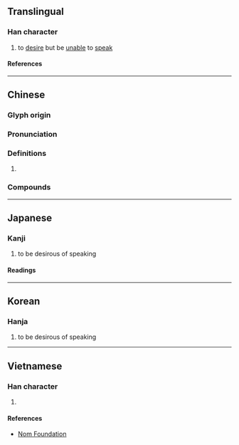 {{character info}}
==Translingual==

===Han character===
{{Han char|rn=61|rad=心|as=08|sn=11|four=91011|canj=PLMY|ids=⿰忄非}}

# to [[desire]] but be [[unable]] to [[speak]]

====References====
{{Han ref|kx=0388.360|dkj=10719|dj=0721.280|hdz=42314.130|uh=60B1}}

----

==Chinese==
{{zh-forms}}

===Glyph origin===
{{Han etym}}

===Pronunciation===
{{zh-pron
|m=fěi
|c=fei2
|mc=y
|oc=y
|cat=
}}

===Definitions===
{{zh-hanzi}}

# {{rfdef|zh}}

===Compounds===
{{zh-der|悱憤|悱惻|憤悱|纏綿悱惻}}

----

==Japanese==

===Kanji===
{{ja-kanji|grade=|rs=心08}}

# to be desirous of speaking

====Readings====
{{ja-readings
|on=ひ
|kun=いいなやむ
}}

----

==Korean==

===Hanja===
{{ko-hanja|비}}

# to be desirous of speaking

----

==Vietnamese==

===Han character===
{{vi-readings|rs=心08|reading=phỉ}}

# {{rfdef|vi|sort=心08}}

====References====
* [http://nomfoundation.org/common/nom_details.php?codepoint=60b1 Nom Foundation]
